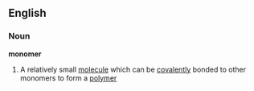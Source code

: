 ==English==
===Noun===
{{wikipedia}}
'''monomer'''
#A relatively small [[molecule]] which can be [[covalentl]]y bonded to other monomers to form a [[polymer]]